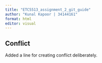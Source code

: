 ```yaml
---
title: "ETC5513_assignment_2_git_guide"
author: "Kunal Kapoor | 34144161"
format: html
editor: visual
---
```


## Conflict 

Added a line for creating conflict deliberately.

